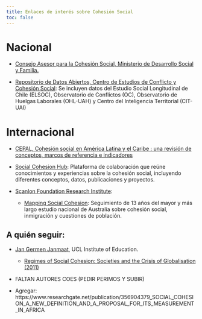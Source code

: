```yaml
---
title: Enlaces de interés sobre Cohesión Social
toc: false
---
```


# Nacional

* [Consejo Asesor para la Cohesión Social, Ministerio de Desarrollo Social y Familia.](http://www.desarrollosocialyfamilia.gob.cl/informacion-social/cohesion-social){target="_blank"}

* [Repositorio de Datos Abiertos, Centro de Estudios de Conflicto y Cohesión Social](https://dataverse.harvard.edu/dataverse/coes_data_repository){target="_blank"}: Se incluyen datos del Estudio Social Longitudinal de Chile (ELSOC), Observatorio de Conflictos (OC), Observatorio de Huelgas Laborales (OHL-UAH) y Centro del Inteligencia Territorial (CIT-UAI)

 

# Internacional


* [CEPAL, Cohesión social en América Latina y el Caribe : una revisión de conceptos, marcos de referencia e indicadores](https://www.cepal.org/es/publicaciones/2978-cohesion-social-america-latina-caribe-revision-conceptos-marcos-referencia){target="_blank"}

* [Social Cohesion Hub](https://www.socialcohesion.info){target="_blank"}: Plataforma de colaboración que reúne conocimientos y experiencias sobre la cohesión social, incluyendo diferentes conceptos, datos, publicaciones y proyectos.

* [Scanlon Foundation Research Institute](https://scanloninstitute.org.au/){target="_blank"}:
  * [Mapping Social Cohesion](https://scanloninstitute.org.au/report2020){target="_blank"}: Seguimiento de 13 años del mayor y más largo estudio nacional de Australia sobre cohesión social, inmigración y cuestiones de población.
 


## A quién seguir: 

* [Jan Germen Janmaat](https://germjanmaat.wordpress.com/){target="_blank"}, UCL Institute of Education.

  * [Regimes of Social Cohesion: Societies and the Crisis of Globalisation (2011) ](https://www.researchgate.net/publication/263917454_Regimes_of_Social_Cohesion_Societies_and_the_Crisis_of_Globalisation){target="_blank"}




* FALTAN AUTORES COES (PEDIR PERIMOS Y SUBIR)
* Agregar: https://www.researchgate.net/publication/356904379_SOCIAL_COHESION_A_NEW_DEFINITION_AND_A_PROPOSAL_FOR_ITS_MEASUREMENT_IN_AFRICA

